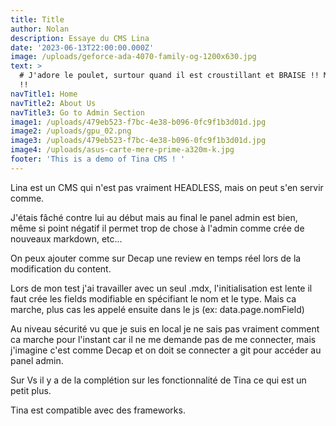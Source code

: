 ```yaml
---
title: Title
author: Nolan
description: Essaye du CMS Lina
date: '2023-06-13T22:00:00.000Z'
image: /uploads/geforce-ada-4070-family-og-1200x630.jpg
text: >
  # J'adore le poulet, surtour quand il est croustillant et BRAISE !! Miam Miam
  !!
navTitle1: Home
navTitle2: About Us
navTitle3: Go to Admin Section
image1: /uploads/479eb523-f7bc-4e38-b096-0fc9f1b3d01d.jpg
image2: /uploads/gpu_02.png
image3: /uploads/479eb523-f7bc-4e38-b096-0fc9f1b3d01d.jpg
image4: /uploads/asus-carte-mere-prime-a320m-k.jpg
footer: 'This is a demo of Tina CMS ! '
---
```


Lina est un CMS qui n'est pas vraiment HEADLESS, mais on peut s'en servir comme.

J'étais fâché contre lui au début mais au final le panel admin est bien, même si point négatif il permet trop de chose à l'admin comme crée de nouveaux markdown, etc...

On peux ajouter comme sur Decap une review en temps réel lors de la modification du content.

Lors de mon test j'ai travailler avec un seul .mdx, l'initialisation est lente il faut crée les fields modifiable en spécifiant le nom et le type. Mais ca marche, plus cas les appelé ensuite dans le js (ex: data.page.nomField)

Au niveau sécurité vu que je suis en local je ne sais pas vraiment comment ca marche pour l'instant car il ne me demande pas de me connecter, mais j'imagine c'est comme Decap et on doit se connecter a git pour accéder au panel admin.

Sur Vs il y a de la complétion sur les fonctionnalité de Tina ce qui est un petit plus.

Tina est compatible avec des frameworks.

